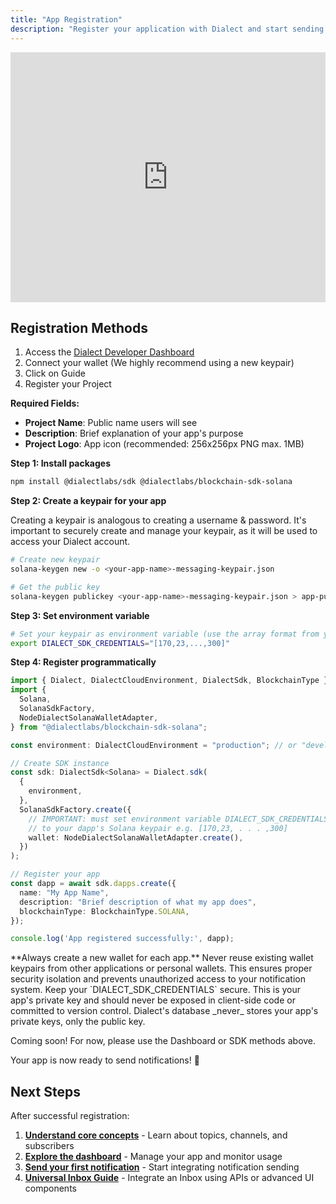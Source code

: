 ```yaml
---
title: "App Registration"
description: "Register your application with Dialect and start sending or receiving notifications."
---
```


<iframe
  width="100%"
  height="400"
  src="https://www.youtube.com/embed/-ERmrJdMHeQ"
  title="YouTube video player"
  frameborder="0"
  allow="accelerometer; autoplay; clipboard-write; encrypted-media; gyroscope; picture-in-picture"
  allowfullscreen
></iframe>


## Registration Methods

<Tabs>
<Tab title="Dashboard (Recommended)">

1. Access the [Dialect Developer Dashboard](https://dashboard.dialect.to) 
2. Connect your wallet (We highly recommend using a new keypair)
3. Click on Guide
4. Register your Project

**Required Fields:**
- **Project Name**: Public name users will see
- **Description**: Brief explanation of your app's purpose  
- **Project Logo**: App icon (recommended: 256x256px PNG max. 1MB)

</Tab>
<Tab title="SDK">

**Step 1: Install packages**

```bash
npm install @dialectlabs/sdk @dialectlabs/blockchain-sdk-solana
```

**Step 2: Create a keypair for your app**

<Warning>
Creating a keypair is analogous to creating a username & password. It's important to securely create and manage your keypair, as it will be used to access your Dialect account.
</Warning>

```bash
# Create new keypair
solana-keygen new -o <your-app-name>-messaging-keypair.json

# Get the public key
solana-keygen publickey <your-app-name>-messaging-keypair.json > app-pubkey.pub
```

**Step 3: Set environment variable**

```bash
# Set your keypair as environment variable (use the array format from your keypair file)
export DIALECT_SDK_CREDENTIALS="[170,23,...,300]"
```

**Step 4: Register programmatically**

```typescript
import { Dialect, DialectCloudEnvironment, DialectSdk, BlockchainType } from "@dialectlabs/sdk";
import {
  Solana,
  SolanaSdkFactory,
  NodeDialectSolanaWalletAdapter,
} from "@dialectlabs/blockchain-sdk-solana";

const environment: DialectCloudEnvironment = "production"; // or "development"

// Create SDK instance
const sdk: DialectSdk<Solana> = Dialect.sdk(
  {
    environment,
  },
  SolanaSdkFactory.create({
    // IMPORTANT: must set environment variable DIALECT_SDK_CREDENTIALS
    // to your dapp's Solana keypair e.g. [170,23, . . . ,300]
    wallet: NodeDialectSolanaWalletAdapter.create(),
  })
);

// Register your app
const dapp = await sdk.dapps.create({
  name: "My App Name",
  description: "Brief description of what my app does",
  blockchainType: BlockchainType.SOLANA,
});

console.log('App registered successfully:', dapp);
```

<Warning>
**Always create a new wallet for each app.** Never reuse existing wallet keypairs from other applications or personal wallets. This ensures proper security isolation and prevents unauthorized access to your notification system.
</Warning>

<Warning>
Keep your `DIALECT_SDK_CREDENTIALS` secure. This is your app's private key and should never be exposed in client-side code or committed to version control.
</Warning>

<Tip>
Dialect's database _never_ stores your app's private keys, only the public key.
</Tip>

</Tab>
<Tab title="API">

Coming soon! For now, please use the Dashboard or SDK methods above.

</Tab>
</Tabs>

Your app is now ready to send notifications! 🎉

## Next Steps

After successful registration:

1. **[Understand core concepts](topics-channels-subscribers)** - Learn about topics, channels, and subscribers
2. **[Explore the dashboard](dashboard-introduction)** - Manage your app and monitor usage
3. **[Send your first notification](/alerts/send)** - Start integrating notification sending
4. **[Universal Inbox Guide](/alerts/integrate-inbox/index)** - Integrate an Inbox using APIs or advanced UI components